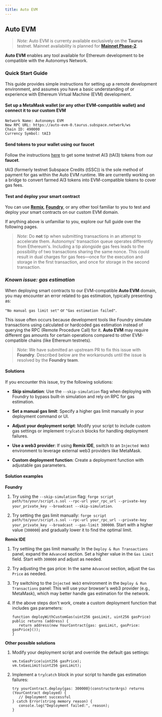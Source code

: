 ```yaml
---
title: Auto EVM
---
```


## Auto EVM

> *Note:* Auto EVM is currenty available exclusively on the **Taurus** testnet. Mainnet availability is planned for [**Mainnet Phase-2**](https://forum.autonomys.xyz/t/phased-launch-roadmap/4414).

**Auto EVM** enables any tool available for Ethereum development to be compatible with the Autonomys Network.

### Quick Start Guide

This guide provides simple instructions for setting up a remote development environment, and assumes you have a basic understanding of or experience with Ethereum Virtual Machine (EVM) development.

#### Set up a MetaMask wallet (or any other EVM-compatible wallet) and connect it to our custom EVM

```
Network Name: Autonomys EVM
New RPC URL: https://auto-evm-0.taurus.subspace.network/ws
Chain ID: 490000
Currency Symbol: tAI3
```

#### Send tokens to your wallet using our faucet

Follow the instructions [here](/evm/faucet) to get some testnet AI3 (tAI3) tokens from our **faucet**.

tAI3 (formerly testnet Subspace Credits (tSSC)) is the sole method of payment for gas within the Auto EVM runtime.
We are currently working on a bridge to convert farmed AI3 tokens into EVM-compatible tokens to cover gas fees.

#### Test and deploy your smart contract

You can use **[Remix](https://remix.ethereum.org/)**, **[Foundry](https://book.getfoundry.sh/)**, or any other tool familiar to you to test and deploy your smart contracts on our custom EVM domain.

If anything above is unfamiliar to you, explore our full guide over the following pages.

> *Note:* Do **not** tip when submitting transactions in an attempt to accelerate them. Autonomys' transaction queue operates differently from Ethereum's. Including a tip alongside gas fees leads to the possibility of two transactions sharing the same nonce. This could result in dual charges for gas fees—once for the execution and storage in the first transaction, and once for storage in the second transaction.

### *Known issue: gas estimation*

When deploying smart contracts to our EVM-compatible **Auto EVM** domain, you may encounter an error related to gas estimation, typically presenting as:

`"No manual gas limit set"` or `"Gas estimation failed"`.

This issue often occurs because development tools like Foundry simulate transactions using calculated or hardcoded gas estimation instead of querying the RPC (Remote Procedure Call) for it. **Auto EVM** may require different gas amounts for certain operations compared to other EVM-compatible chains (like Ethereum testnets).

> *Note:* We have submitted an upstream PR to fix this issue with **Foundry**. Described below are the workarounds until the issue is resolved by the **Foundry team**.


#### Solutions

If you encounter this issue, try the following solutions:

- **Skip simulation**: Use the `--skip-simulation` flag when deploying with Foundry to bypass built-in simulation and rely on RPC for gas estimation.

- **Set a manual gas limit**: Specify a higher gas limit manually in your deployment command or UI.

- **Adjust your deployment script**: Modify your script to include custom gas settings or implement `try`/`catch` blocks for handling deployment failures.

- **Use a web3 provider**: If using **Remix IDE**, switch to an `Injected Web3` environment to leverage external web3 providers like MetaMask.

- **Custom deployment function**: Create a deployment function with adjustable gas parameters.


#### Solution examples

**Foundry**

1. Try using the `--skip-simulation` flag: `forge script path/to/your/script.s.sol --rpc-url your_rpc_url --private-key your_private_key --broadcast --skip-simulation`.

2. Try setting the gas limit manually: `forge script path/to/your/script.s.sol --rpc-url your_rpc_url --private-key your_private_key --broadcast --gas-limit 300000`.
Start with a higher value (`300000`) and gradually lower it to find the optimal limit.

**Remix IDE**

1. Try settiing the gas limit manually: In the `Deploy & Run Transactions` panel, expand the `Advanced` section.
Set a higher value in the `Gas Limit` field. Start with `300000` and adjust as needed.

2. Try adjusting the gas price: In the same `Advanced` section, adjust the `Gas Price` as needed.

3. Try switching to the `Injected Web3` environment in the `Deploy & Run Transactions` panel: This will use your browser's web3 provider (e.g., MetaMask), which may better handle gas estimation for the network.

4. If the above steps don't work, create a custom deployment function that includes gas parameters:

   ```
   function deployWithCustomGas(uint256 gasLimit, uint256 gasPrice) public returns (address) {
      return address(new YourContract{gas: gasLimit, gasPrice: gasPrice}());
   }
   ```

**Other possible solutions**

1. Modify your deployment script and override the default gas settings: 

   ```
   vm.txGasPrice(uint256 gasPrice);
   vm.txGasLimit(uint256 gasLimit);
   ```

2. Implement a `try`/`catch` block in your script to handle gas estimation failures:

   ```
   try yourContract.deploy{gas: 300000}(constructorArgs) returns (YourContract deployed) {
      // Deployment successful
   } catch Error(string memory reason) {
      console.log("Deployment failed:", reason);
   }
   ```

